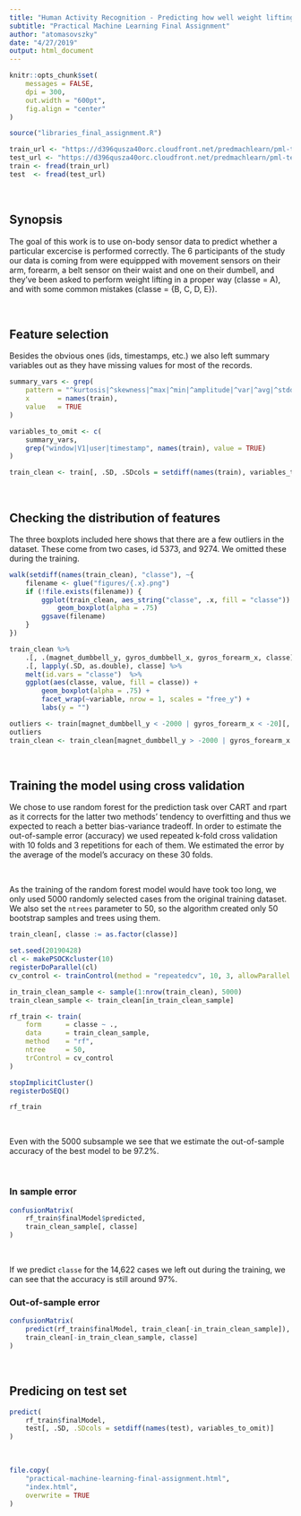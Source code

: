 ```yaml
---
title: "Human Activity Recognition - Predicting how well weight lifting excercises were performed using sensory data"
subtitle: "Practical Machine Learning Final Assignment"
author: "atomasovszky"
date: "4/27/2019"
output: html_document
---
```


```r
knitr::opts_chunk$set(
    messages = FALSE,
    dpi = 300,
    out.width = "600pt",
    fig.align = "center"
)

source("libraries_final_assignment.R")

train_url <- "https://d396qusza40orc.cloudfront.net/predmachlearn/pml-training.csv"
test_url <- "https://d396qusza40orc.cloudfront.net/predmachlearn/pml-testing.csv"
train <- fread(train_url)
test  <- fread(test_url)
```


&nbsp;
&nbsp;



## Synopsis

The goal of this work is to use on-body sensor data to predict whether a particular excercise is performed correctly.
The 6 participants of the study our data is coming from were equippped with movement sensors on their arm, forearm, a belt sensor on their waist and one on their dumbell, and they've been asked to perform weight lifting in a proper way (classe = A), and with some common mistakes (classe = {B, C, D, E}).


&nbsp;
&nbsp;


## Feature selection

Besides the obvious ones (ids, timestamps, etc.) we also left summary variables out as they have missing values for most of the records.

```r
summary_vars <- grep(
    pattern = "^kurtosis|^skewness|^max|^min|^amplitude|^var|^avg|^stddev", 
    x       = names(train),
    value   = TRUE
)

variables_to_omit <- c(
    summary_vars,
    grep("window|V1|user|timestamp", names(train), value = TRUE)
)

train_clean <- train[, .SD, .SDcols = setdiff(names(train), variables_to_omit)]
```


&nbsp;
&nbsp;


## Checking the distribution of features

The three boxplots included here shows that there are a few outliers in the dataset.
These come from two cases, id 5373, and 9274. 
We omitted these during the training.

```r
walk(setdiff(names(train_clean), "classe"), ~{
    filename <- glue("figures/{.x}.png")
    if (!file.exists(filename)) {
        ggplot(train_clean, aes_string("classe", .x, fill = "classe")) +
            geom_boxplot(alpha = .75)
        ggsave(filename)
    }
})

train_clean %>%
    .[, .(magnet_dumbbell_y, gyros_dumbbell_x, gyros_forearm_x, classe)] %>%
    .[, lapply(.SD, as.double), classe] %>%
    melt(id.vars = "classe")  %>%
    ggplot(aes(classe, value, fill = classe)) +
        geom_boxplot(alpha = .75) +
        facet_wrap(~variable, nrow = 1, scales = "free_y") +
        labs(y = "")

outliers <- train[magnet_dumbbell_y < -2000 | gyros_forearm_x < -20][, V1]
outliers
train_clean <- train_clean[magnet_dumbbell_y > -2000 | gyros_forearm_x > -20]
```


&nbsp;
&nbsp;


## Training the model using cross validation

We chose to use random forest for the prediction task over CART and rpart as it corrects for the latter two methods' tendency to overfitting and thus we expected to reach a better bias-variance tradeoff.
In order to estimate the out-of-sample error (accuracy) we used repeated k-fold cross validation with 10 folds and 3 repetitions for each of them.
We estimated the error by the average of the model's accuracy on these 30 folds. 

&nbsp;

As the training of the random forest model would have took too long, we only used 5000 randomly selected cases from the original training dataset.
We also set the `ntrees` parameter to 50, so the algorithm created only 50 bootstrap samples and trees using them.

```r
train_clean[, classe := as.factor(classe)]

set.seed(20190428)
cl <- makePSOCKcluster(10)
registerDoParallel(cl)
cv_control <- trainControl(method = "repeatedcv", 10, 3, allowParallel = TRUE)

in_train_clean_sample <- sample(1:nrow(train_clean), 5000)
train_clean_sample <- train_clean[in_train_clean_sample]

rf_train <- train(
    form      = classe ~ .,
    data      = train_clean_sample,
    method    = "rf",
    ntree     = 50,
    trControl = cv_control
)

stopImplicitCluster()
registerDoSEQ()

rf_train
```

&nbsp;

Even with the 5000 subsample we see that we estimate the out-of-sample accuracy of the best model to be 97.2%.

&nbsp;

### In sample error
```r
confusionMatrix(
    rf_train$finalModel$predicted, 
    train_clean_sample[, classe]
)
```

&nbsp;
&nbsp;

If we predict `classe` for the 14,622 cases we left out during the training, we can see that the accuracy is still around 97%.

### Out-of-sample error
```r
confusionMatrix(
    predict(rf_train$finalModel, train_clean[-in_train_clean_sample]),
    train_clean[-in_train_clean_sample, classe]
)
```

&nbsp;
&nbsp;

## Predicing on test set
```r
predict(
    rf_train$finalModel, 
    test[, .SD, .SDcols = setdiff(names(test), variables_to_omit)]
)
```

&nbsp;
&nbsp;


```r
file.copy(
    "practical-machine-learning-final-assignment.html", 
    "index.html", 
    overwrite = TRUE
)
```

